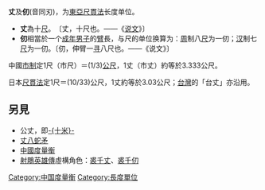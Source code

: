 '''丈'''及'''仞'''(音同刃)，为[[東亞|東亞]][[尺貫法|尺貫法]]长度单位。

*'''丈'''為十[[尺|尺]]。　〔丈，十尺也。――《[[说文|说文]]》〕 
*'''仞'''相當於一个[[成年|成年]][[男子|男子]]的[[臂|臂]]長，与尺的单位换算为：[[周|周]]制八[[尺|尺]]为一仞；[[汉|汉]]制七[[尺|尺]]为一仞。〔仞，伸臂一[[尋_(單位)|寻]]八尺也。——《说文》〕

中國[[市制|市制]]定1尺（市尺）＝(1/3)[[公尺|公尺]]，1丈（市丈）約等於3.333公尺。

日本[[尺貫法|尺貫法]]定1尺＝(10/33)公尺，1丈約等於3.03公尺；[[台制|台灣]]的「台丈」亦沿用。

==另見==
*公丈，即[[十米|-{十米}-]]
*[[丈八蛇矛|丈八蛇矛]]
*[[中國度量衡|中國度量衡]]
*[[射鵰英雄傳|射鵰英雄傳]]虛構角色：[[裘千丈|裘千丈]]、[[裘千仞|裘千仞]]
{{長度單位}}

[[Category:中国度量衡|Category:中国度量衡]]
[[Category:長度單位|Category:長度單位]]